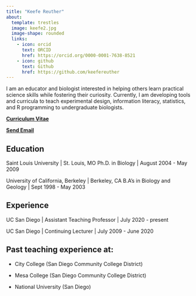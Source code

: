 ```yaml
---
title: "Keefe Reuther"
about:
  template: trestles
  image: keefe2.jpg
  image-shape: rounded
  links:
    - icon: orcid
      text: ORCID
      href: https://orcid.org/0000-0001-7638-8521
    - icon: github
      text: Github
      href: https://github.com/keefereuther
---
```


I am an educator and biologist interested in helping others learn practical science skills while fostering their curiosity. Currently, I am developing tools and curricula to teach experimental design, information literacy, statistics, and R programming to undergraduate biologists.

**[Curriculum Vitae](/KeefeReutherCV.pdf)**

**<a href="mailto:kdreuther@ucsd.edu">Send Email</a>**

## Education

Saint Louis University \| St. Louis, MO Ph.D. in Biology \| August 2004 - May 2009

University of California, Berkeley \| Berkeley, CA B.A's in Biology and Geology \| Sept 1998 - May 2003

## Experience

UC San Diego \| Assistant Teaching Professor \| July 2020 - present

UC San Diego \| Continuing Lecturer \| July 2009 - June 2020

## Past teaching experience at:

-   City College (San Diego Community College District)

-   Mesa College (San Diego Community College District)

-   National University (San Diego)
